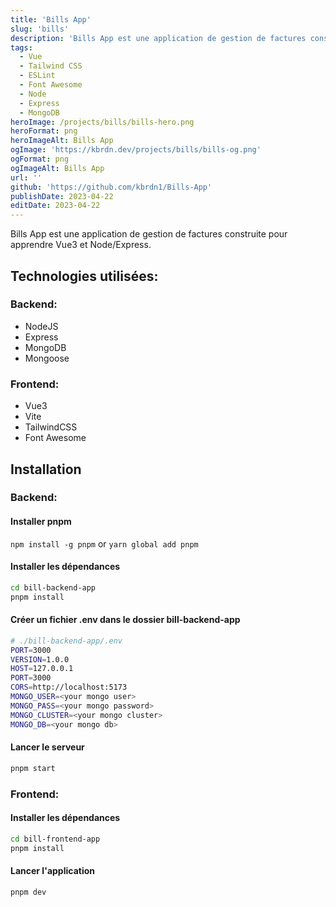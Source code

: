 ```yaml
---
title: 'Bills App'
slug: 'bills'
description: 'Bills App est une application de gestion de factures construite pour apprendre Vue3 et Node/Express.'
tags:
  - Vue
  - Tailwind CSS
  - ESLint
  - Font Awesome
  - Node
  - Express
  - MongoDB
heroImage: /projects/bills/bills-hero.png
heroFormat: png
heroImageAlt: Bills App
ogImage: 'https://kbrdn.dev/projects/bills/bills-og.png'
ogFormat: png
ogImageAlt: Bills App
url: ''
github: 'https://github.com/kbrdn1/Bills-App'
publishDate: 2023-04-22
editDate: 2023-04-22
---
```


Bills App est une application de gestion de factures construite pour apprendre Vue3 et Node/Express.

## Technologies utilisées:

### Backend:

- NodeJS
- Express
- MongoDB
- Mongoose

### Frontend:

- Vue3
- Vite
- TailwindCSS
- Font Awesome

## Installation

### Backend:

#### Installer pnpm

`npm install -g pnpm` or `yarn global add pnpm`

#### Installer les dépendances

```sh
cd bill-backend-app
pnpm install
```

#### Créer un fichier .env dans le dossier bill-backend-app

```sh
# ./bill-backend-app/.env
PORT=3000
VERSION=1.0.0
HOST=127.0.0.1
PORT=3000
CORS=http://localhost:5173
MONGO_USER=<your mongo user>
MONGO_PASS=<your mongo password>
MONGO_CLUSTER=<your mongo cluster>
MONGO_DB=<your mongo db>
```

#### Lancer le serveur

```sh
pnpm start
```

### Frontend:

#### Installer les dépendances

```sh
cd bill-frontend-app
pnpm install
```

#### Lancer l'application

```sh
pnpm dev
```
